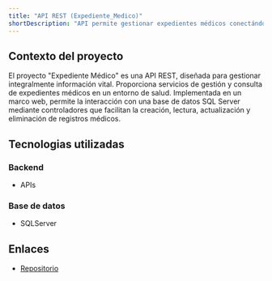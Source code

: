 ```yaml
---
title: "API REST (Expediente_Medico)"
shortDescription: "API permite gestionar expedientes médicos conectándose a una base de datos SQL Server."
---
```




## Contexto del proyecto

El proyecto "Expediente Médico" es una API REST, diseñada para gestionar integralmente información vital. Proporciona servicios de gestión 
y consulta de expedientes médicos en un entorno de salud. Implementada en un marco web, permite la interacción con una base de datos SQL Server 
mediante controladores que facilitan la creación, lectura, actualización y eliminación de registros médicos.
## Tecnologias utilizadas

### Backend

- APIs

### Base de datos

- SQLServer

## Enlaces

- [Repositorio](https://github.com)
